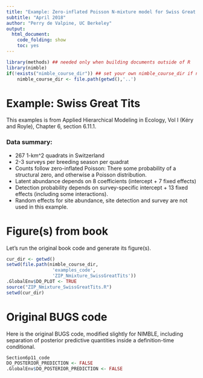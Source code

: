 ```yaml
---
title: "Example: Zero-inflated Poisson N-mixture model for Swiss Great Tits data"
subtitle: "April 2018"
author: "Perry de Valpine, UC Berkeley"
output:
  html_document:
    code_folding: show
    toc: yes
---
```


```r
library(methods) ## needed only when building documents outside of R
library(nimble)
if(!exists("nimble_course_dir")) ## set your own nimble_course_dir if needed
    nimble_course_dir <- file.path(getwd(),'..')
```

# Example: Swiss Great Tits

This examples is from Applied Hierarchical Modeling in Ecology, Vol I (K&#233;ry and Royle), Chapter 6, section 6.11.1.

### Data summary:

- 267 1-km^2 quadrats in Switzerland
- 2-3 surveys per breeding season per quadrat
- Counts follow zero-inflated Poisson: There some probability of a structural zero, and otherwise a Poisson distribution.
- Latent abundance depends on 8 coefficients (intercept + 7 fixed effects)
- Detection probability depends on survey-specific intercept + 13 fixed effects (including some interactions).
- Random effects for site abundance, site detection and survey are not used in this example.

# Figure(s) from book

Let's run the original book code and generate its figure(s).

```r
cur_dir <- getwd()
setwd(file.path(nimble_course_dir,
                 'examples_code',
                 'ZIP_Nmixture_SwissGreatTits'))
.GlobalEnv$DO_PLOT <- TRUE
source("ZIP_Nmixture_SwissGreatTits.R")
setwd(cur_dir)
```

# Original BUGS code

Here is the original BUGS code, modified slightly for NIMBLE, including separation of posterior predictive quantities inside a definition-time conditional.

```r
Section6p11_code
DO_POSTERIOR_PREDICTION <- FALSE
.GlobalEnv$DO_POSTERIOR_PREDICTION <- FALSE
```
